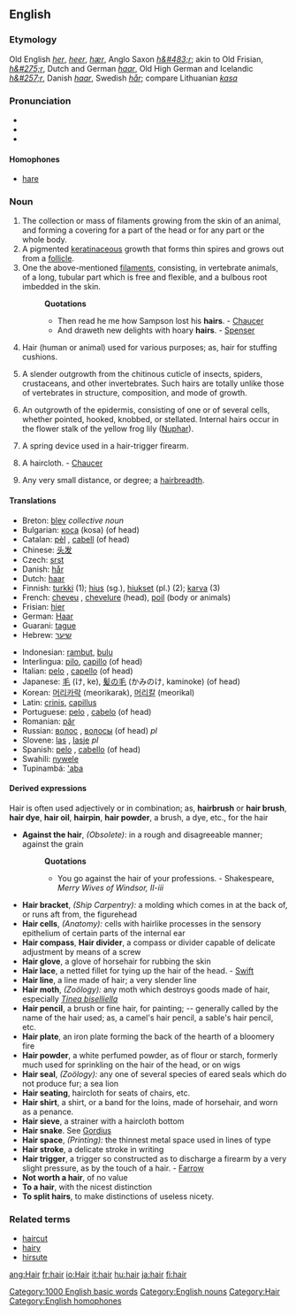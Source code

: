 {{wikipedia}}
==English==
{{rank|send|peace|glad|570|hair|ran|important|mine}}

===Etymology===
Old English ''[[her]]'', ''[[heer]]'', ''[[hær]]'', Anglo Saxon ''[[h&#483;r]]''; akin to Old Frisian, ''[[h&#275;r]]'', Dutch and German ''[[haar]]'', Old High German and Icelandic ''[[h&#257;r]]'', Danish ''[[haar]]'', Swedish ''[[hår]]''; compare Lithuanian ''[[kasa]]''

===Pronunciation===
*{{IPA|/heə/}}
*{{SAMPA|/he@/}}
*{{AHD|/hâr/}}

====Homophones====
*[[hare]] 

===Noun===
{{en-noun-reg}}

#The collection or mass of filaments growing from the skin of an animal, and forming a covering for a part of the head or for any part or the whole body.
#A pigmented [[keratin]]aceous growth that forms thin spires and grows out from a [[follicle]].
#One the above-mentioned [[filaments]], consisting, in vertebrate animals, of a long, tubular part which is free and flexible, and a bulbous root imbedded in the skin.
#:'''Quotations'''
#:*Then read he me how Sampson lost his '''hairs'''. - [[Chaucer]]
#:*And draweth new delights with hoary '''hairs'''. - [[Spenser]]
#Hair (human or animal) used for various purposes; as, hair for stuffing cushions.
# {{zoology}} A slender outgrowth from the chitinous cuticle of insects, spiders, crustaceans, and other invertebrates. Such hairs are totally unlike those of vertebrates in structure, composition, and mode of growth.
# {{botany}} An outgrowth of the epidermis, consisting of one or of several cells, whether pointed, hooked, knobbed, or stellated. Internal hairs occur in the flower stalk of the yellow frog lily ([[Nuphar]]).
#A spring device used in a hair-trigger firearm.
# {{obsolete}} A haircloth. - [[Chaucer]]
#Any very small distance, or degree; a [[hairbreadth]].

==== Translations ====
{{top}}
*Breton: [[blev]] ''collective noun''
*Bulgarian: [[коса]] (kosa) {{f}} (of head)
*Catalan: [[pèl]] {{m}}, [[cabell]] {{m}} (of head)
*Chinese: [[头发]] 
*Czech: [[srst]]
*Danish: [[hår]] {{n}}
*Dutch: [[haar]] {{n}}
*Finnish: [[turkki]] (1); [[hius]] (sg.), [[hiukset]] (pl.) (2); [[karva]] (3)
*French: [[cheveu]] {{m}}, [[chevelure]] {{f}} (head), [[poil]] {{m}} (body or animals)
*Frisian: [[hier]]
*German: [[Haar]] {{n}}
*Guarani: [[tague]]
*Hebrew: [[שיער]]
{{mid}}
*Indonesian: [[rambut]], [[bulu]]
*Interlingua: [[pilo]], [[capillo]] (of head)
*Italian: [[pelo]] {{m}}, [[capello]] {{m}} (of head)
*Japanese: [[毛]] (け, ke), [[髪の毛]] (かみのけ, kaminoke) (of head)
*Korean: [[머리카락]] (meorikarak), [[머리칼]] (meorikal)
*Latin: [[crinis]], [[capillus]] {{m}}
*Portuguese: [[pelo]] {{m}}, [[cabelo]] {{m}} (of head)
*Romanian: [[păr]] {{m}}
*Russian: [[волос]] {{m}}, [[волосы]] (of head) ''pl''
*Slovene: [[las]] {{m}}, [[lasje]] ''pl''
*Spanish: [[pelo]] {{m}}, [[cabello]] {{m}} (of head)
*Swahili: [[nywele]]
*Tupinambá: [['aba]]
{{bottom}}

====Derived expressions====
<!-- These should be seperated! -->
Hair is often used adjectively or in combination; as, '''hairbrush''' or '''hair brush''', '''hair dye''', '''hair oil''', '''hairpin''', '''hair powder''', a brush, a dye, etc., for the hair
*'''Against the hair''', ''(Obsolete)'': in a rough and disagreeable manner; against the grain
*:'''Quotations'''
*:*You go against the hair of your professions. - Shakespeare, ''Merry Wives of Windsor, II-iii''
*'''Hair bracket''', ''(Ship Carpentry):'' a molding which comes in at the back of, or runs aft from, the figurehead
*'''Hair cells''', ''(Anatomy):'' cells with hairlike processes in the sensory epithelium of certain parts of the internal ear
*'''Hair compass''', '''Hair divider''', a compass or divider capable of delicate adjustment by means of a screw
*'''Hair glove''', a glove of horsehair for rubbing the skin
*'''Hair lace''', a netted fillet for tying up the hair of the head. - [[Swift]]
*'''Hair line''', a line made of hair; a very slender line
*'''Hair moth''', ''(Zoölogy):'' any moth which destroys goods made of hair, especially ''[[Tinea biselliella]]''
*'''Hair pencil''', a brush or fine hair, for painting; -- generally called by the name of the hair used; as, a camel's hair pencil, a sable's hair pencil, etc.
*'''Hair plate''', an iron plate forming the back of the hearth of a bloomery fire
*'''Hair powder''', a white perfumed powder, as of flour or starch, formerly much used for sprinkling on the hair of the head, or on wigs
*'''Hair seal''', ''(Zoölogy):'' any one of several species of eared seals which do not produce fur; a sea lion
*'''Hair seating''', haircloth for seats of chairs, etc.
*'''Hair shirt''', a shirt, or a band for the loins, made of horsehair, and worn as a penance.
*'''Hair sieve''', a strainer with a haircloth bottom
*'''Hair snake'''. See [[Gordius]]
*'''Hair space''', ''(Printing):'' the thinnest metal space used in lines of type
*'''Hair stroke''', a delicate stroke in writing
*'''Hair trigger''', a trigger so constructed as to discharge a firearm by a very slight pressure, as by the touch of a hair. - [[Farrow]]
*'''Not worth a hair''', of no value
*'''To a hair''', with the nicest distinction
*'''To split hairs''', to make distinctions of useless nicety.

===Related terms===
*[[haircut]]
*[[hairy]]
*[[hirsute]]

[[Category:1000 English basic words]]
[[Category:English nouns]]
[[Category:Hair]]
[[Category:English homophones]]
[[ang:Hair]]
[[fr:hair]]
[[io:Hair]]
[[it:hair]]
[[hu:hair]]
[[ja:hair]]
[[fi:hair]]